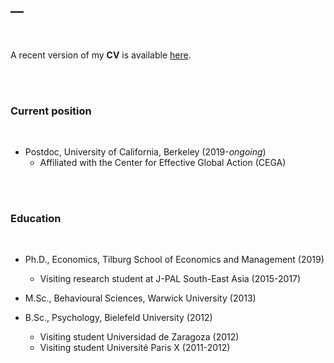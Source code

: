 ---
---

<br>

A recent version of my **CV** is available <a href="files/JRUE_CV_Oct2019.pdf" class="image fit">here</a>.

<br>
<br>

### Current position

<br>

* Postdoc, University of California, Berkeley (2019-_ongoing_)
  + Affiliated with the Center for Effective Global Action (CEGA)

<br>
<br>

### Education

<br>

* Ph.D., Economics, Tilburg School of Economics and Management (2019)
  + Visiting research student at J-PAL South-East Asia (2015-2017)
<p>

* M.Sc., Behavioural Sciences, Warwick University (2013)

* B.Sc., Psychology, Bielefeld University (2012)
  + Visiting student Universidad de Zaragoza (2012)
  + Visiting student Université Paris X (2011-2012)